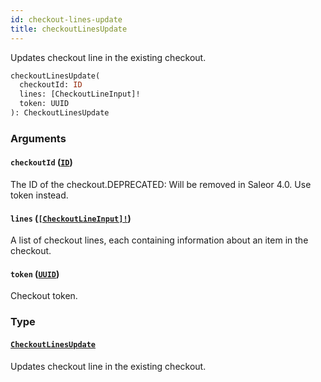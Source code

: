 ```yaml
---
id: checkout-lines-update
title: checkoutLinesUpdate
---
```


Updates checkout line in the existing checkout.

```graphql
checkoutLinesUpdate(
  checkoutId: ID
  lines: [CheckoutLineInput]!
  token: UUID
): CheckoutLinesUpdate

```

### Arguments

#### `checkoutId` ([`ID`](../../../developer/api-reference/scalars/id))

The ID of the checkout.DEPRECATED: Will be removed in Saleor 4.0. Use token instead.

#### `lines` ([`[CheckoutLineInput]!`](../../../developer/api-reference/inputs/checkout-line-input))

A list of checkout lines, each containing information about an item in the checkout.

#### `token` ([`UUID`](../../../developer/api-reference/scalars/uuid))

Checkout token.

### Type

#### [`CheckoutLinesUpdate`](../../../developer/api-reference/objects/checkout-lines-update)

Updates checkout line in the existing checkout.
